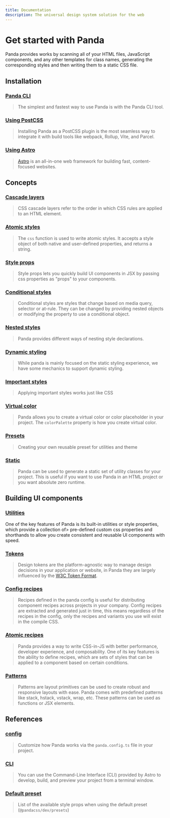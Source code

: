 ```yaml
---
title: Documentation
description: The universal design system solution for the web
---
```


# Get started with Panda

Panda provides works by scanning all of your HTML files, JavaScript components, and any other templates for class names,
generating the corresponding styles and then writing them to a static CSS file.

## Installation

### [Panda CLI](./cli.mdx)

> The simplest and fastest way to use Panda is with the Panda CLI tool.

### [Using PostCSS](./postcss.mdx)

> Installing Panda as a PostCSS plugin is the most seamless way to integrate it with build tools like webpack, Rollup,
> Vite, and Parcel.

### [Using Astro](./astro.mdx)

> [Astro](https://astro.build/) is an all-in-one web framework for building fast, content-focused websites.

## Concepts

### [Cascade layers](/docs/concepts/cascade-layers.mdx)

> CSS cascade layers refer to the order in which CSS rules are applied to an HTML element.

### [Atomic styles](/docs/concepts/atomic-styles.mdx)

> The `css` function is used to write atomic styles. It accepts a style object of both native and user-defined
> properties, and returns a string.

### [Style props](/docs/concepts/style-props.mdx)

> Style props lets you quickly build UI components in JSX by passing css properties as "props" to your components.

### [Conditional styles](/docs/concepts/conditional-styles.mdx)

> Conditional styles are styles that change based on media query, selector or at-rule. They can be changed by providing
> nested objects or modifying the property to use a conditional object.

### [Nested styles](/docs/concepts/nested-styles.mdx)

> Panda provides different ways of nesting style declarations.

### [Dynamic styling](/docs/concepts/dynamic-styling.mdx)

> While panda is mainly focused on the static styling experience, we have some mechanics to support dynamic styling.

### [Important styles](/docs/concepts/important.mdx)

> Applying important styles works just like CSS

### [Virtual color](/docs/virtual-color.mdx)

> Panda allows you to create a virtual color or color placeholder in your project. The `colorPalette` property is how
> you create virtual color.

### [Presets](/docs/creating-a-preset.mdx)

> Creating your own reusable preset for utilities and theme

### [Static](/docs/static.mdx)

> Panda can be used to generate a static set of utility classes for your project. This is useful if you want to use
> Panda in an HTML project or you want absolute zero runtime.

## Building UI components

### [Utilities](/docs/utilities/00-intro.mdx)

One of the key features of Panda is its built-in utilities or style properties, which provide a collection of>
pre-defined custom css properties and shorthands to allow you create consistent and reusable UI components with speed.

### [Tokens](/docs/tokens/00-introduction.mdx)

> Design tokens are the platform-agnostic way to manage design decisions in your application or website, in Panda they
> are largely influenced by the [W3C Token Format](https://tr.designtokens.org/format/).

### [Config recipes](/docs/recipe/config-recipe.mdx)

> Recipes defined in the panda config is useful for distributing component recipes across projects in your company.
> Config recipes are extracted and generated just in time, this means regardless of the recipes in the config, only the
> recipes and variants you use will exist in the compile CSS.

### [Atomic recipes](/docs/recipe/atomic-recipe.mdx)

> Panda provides a way to write CSS-in-JS with better performance, developer experience, and composability. One of its
> key features is the ability to define recipes, which are sets of styles that can be applied to a component based on
> certain conditions.

### [Patterns](/docs/patterns/00-intro.mdx)

> Patterns are layout primitives can be used to create robust and responsive layouts with ease. Panda comes with
> predefined patterns like stack, hstack, vstack, wrap, etc. These patterns can be used as functions or JSX elements.

## References

### [config](/docs/reference/panda-config.mdx)

> Customize how Panda works via the `panda.config.ts` file in your project.

### [CLI](/docs/reference/cli.mdx)

> You can use the Command-Line Interface (CLI) provided by Astro to develop, build, and preview your project from a
> terminal window.

### [Default preset](/docs/references/default-style-props.mdx)

> List of the available style props when using the default preset (`@pandacss/dev/presets`)
